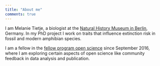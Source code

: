 ```yaml
---
title: "About me"
comments: true
---
```



I am Melanie Tietje, a biologist at the [Natural History Museum in Berlin](https://www.naturkundemuseum.berlin/en/einblicke/mitarbeiter/melanie.tietje), Germany. In my PhD project I work on traits that influence extinction risk in fossil and modern amphibian species.

I am a fellow in the [fellow program open science](https://wikimedia.de/wiki/BildungWissenschaftKultur/Fellowprogramm/Fellows) since September 2016, where I am exploring certain aspects of open science like community feedback in data analysis and publication. 
